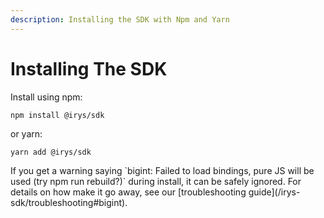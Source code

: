 ```yaml
---
description: Installing the SDK with Npm and Yarn
---
```



# Installing The SDK

Install using npm:

```console
npm install @irys/sdk
```

or yarn:

```console
yarn add @irys/sdk
```

<Callout type="info" emoji="ℹ️">
	If you get a warning saying `bigint: Failed to load bindings, pure JS will be used (try npm run rebuild?)` during
	install, it can be safely ignored. For details on how make it go away, see our [troubleshooting
	guide](/irys-sdk/troubleshooting#bigint).
</Callout>
